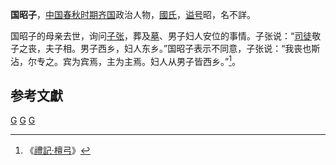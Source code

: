 {{Infobox 先秦人物
|名称= 國昭子
|名= 
|氏= [[國氏_(齊國)|國氏]]
|官位= [[齐国|齐国]]大夫 
|谥号=昭 
|国家= [[齐国|齐国]]
|别称=
|父= 
|太子= 
}}
'''国昭子'''，[[中国|中国]][[春秋时期|春秋时期]][[齐国|齐国]]政治人物，[[國氏_(齊國)|國氏]]，[[谥号|谥号]]昭，名不詳。

国昭子的母亲去世，询问[[子张|子张]]，葬及[[墓|墓]]、男子妇人安位的事情。子张说：“[[司徒|司徒]]敬子之丧，夫子相。男子西乡，妇人东乡。”国昭子表示不同意，子张说：“我丧也斯沾，尔专之。宾为宾焉，主为主焉。妇人从男子皆西乡。”<ref>《[[s:禮記/檀弓|禮記·檀弓]]》</ref>。

==参考文獻==
{{reflist}}

[[Category:春秋人|G]]
[[Category:春秋战国政治人物|G]]
[[Category:齐国人|G]]